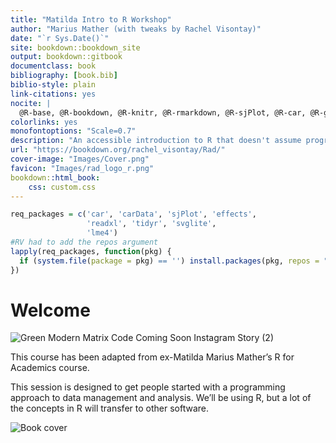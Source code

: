 ```yaml
--- 
title: "Matilda Intro to R Workshop"
author: "Marius Mather (with tweaks by Rachel Visontay)"
date: "`r Sys.Date()`"
site: bookdown::bookdown_site
output: bookdown::gitbook
documentclass: book
bibliography: [book.bib]
biblio-style: plain
link-citations: yes
nocite: | 
  @R-base, @R-bookdown, @R-knitr, @R-rmarkdown, @R-sjPlot, @R-car, @R-ggplot2
colorlinks: yes
monofontoptions: "Scale=0.7"
description: "An accessible introduction to R that doesn't assume programming experience"
url: "https://bookdown.org/rachel_visontay/Rad/"
cover-image: "Images/Cover.png"
favicon: "Images/rad_logo_r.png"
bookdown::html_book:
    css: custom.css
---
```


```r
req_packages = c('car', 'carData', 'sjPlot', 'effects', 
                 'readxl', 'tidyr', 'svglite',
                 'lme4')
#RV had to add the repos argument
lapply(req_packages, function(pkg) {
  if (system.file(package = pkg) == '') install.packages(pkg, repos = "http://cran.us.r-project.org")
})
```


# Welcome {-}

![](Images/Green Modern Matrix Code Coming Soon Instagram Story (2).png "Green Modern Matrix Code Coming Soon Instagram Story (2)")

This course has been adapted from ex-Matilda Marius Mather's R for Academics course. 

This session is designed to get people started with a programming approach to data management and analysis. We’ll be using R, but a lot of the concepts in R will transfer to other software.


![](Images/Cover.png "Book cover")
